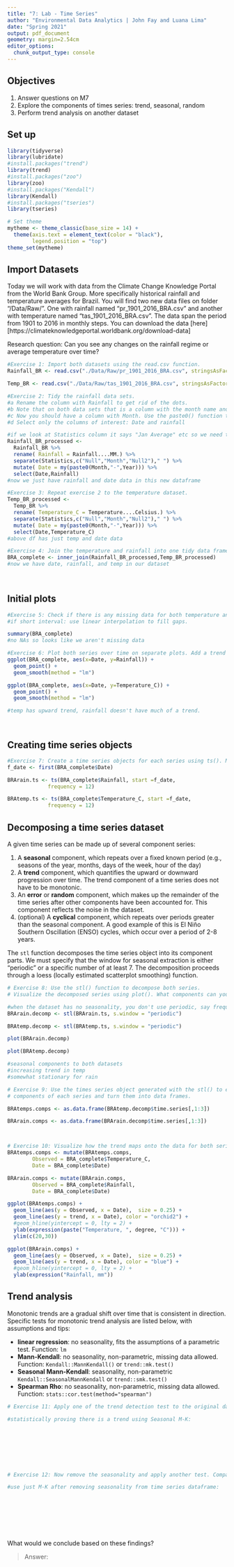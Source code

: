 ```yaml
---
title: "7: Lab - Time Series"
author: "Environmental Data Analytics | John Fay and Luana Lima"
date: "Spring 2021"
output: pdf_document
geometry: margin=2.54cm
editor_options: 
  chunk_output_type: console
---
```


## Objectives
1. Answer questions on M7
2. Explore the components of times series: trend, seasonal, random
3. Perform trend analysis on another dataset

## Set up

```r

library(tidyverse)
library(lubridate)
#install.packages("trend")
library(trend)
#install.packages("zoo")
library(zoo)
#install.packages("Kendall")
library(Kendall)
#install.packages("tseries")
library(tseries)

# Set theme
mytheme <- theme_classic(base_size = 14) +
  theme(axis.text = element_text(color = "black"), 
        legend.position = "top")
theme_set(mytheme)
```

## Import Datasets

Today we will work with data from the Climate Change Knowledge Portal from the World Bank Group. More specifically historical rainfall and temperature averages for Brazil. You will find two new data files on folder "/Data/Raw/". One with rainfall named "pr_1901_2016_BRA.csv" and another with temperature named "tas_1901_2016_BRA.csv". The data span the period from 1901 to 2016 in monthly steps. You can download the data [here][https://climateknowledgeportal.worldbank.org/download-data]

Research question: Can you see any changes on the rainfall regime or average temperature over time?

```r
#Exercise 1: Import both datasets using the read.csv function.
Rainfall_BR <- read.csv("./Data/Raw/pr_1901_2016_BRA.csv", stringsAsFactors = TRUE)

Temp_BR <- read.csv("./Data/Raw/tas_1901_2016_BRA.csv", stringsAsFactors = TRUE)

#Exercise 2: Tidy the rainfall data sets.
#a Rename the column with Rainfall to get rid of the dots.
#b Note that on both data sets that is a column with the month name and average. Convert it to a Month column by separating the string, i.e., month in one column and the word "Average" on another. Hint: use the separate() function in the pipe.
#c Now you should have a column with Month. Use the paste0() function to paste month and year together and create a date object.
#d Select only the columns of interest: Date and rainfall

#if we look at Statistics column it says "Jan Average" etc so we need to separate these
Rainfall_BR_processed <-
  Rainfall_BR %>% 
  rename( Rainfall = Rainfall....MM.) %>% 
  separate(Statistics,c("Null","Month","Null2")," ") %>% 
  mutate( Date = my(paste0(Month,"-",Year))) %>% 
  select(Date,Rainfall)
#now we just have rainfall and date data in this new dataframe

#Exercise 3: Repeat exercise 2 to the temperature dataset.
Temp_BR_processed <-
  Temp_BR %>% 
  rename( Temperature_C = Temperature....Celsius.) %>% 
  separate(Statistics,c("Null","Month","Null2")," ") %>% 
  mutate( Date = my(paste0(Month,"-",Year))) %>% 
  select(Date,Temperature_C)  
#above df has just temp and date data

#Exercise 4: Join the temperature and rainfall into one tidy data frame with 3 columns: Date, Rainfall and Temperature.
BRA_complete <- inner_join(Rainfall_BR_processed,Temp_BR_processed)
#now we have date, rainfall, and temp in our dataset
  
           
```


## Initial plots

```r

#Exercise 5: Check if there is any missing data for both temperature and rainfall series.
#if short interval: use linear interpolation to fill gaps.

summary(BRA_complete)
#no NAs so looks like we aren't missing data

#Exercise 6: Plot both series over time on separate plots. Add a trend line using geom_smooth(). Can you say something about the trend just by visualizing the data?
ggplot(BRA_complete, aes(x=Date, y=Rainfall)) +
  geom_point() +
  geom_smooth(method = "lm")

ggplot(BRA_complete, aes(x=Date, y=Temperature_C)) +
  geom_point() +
  geom_smooth(method = "lm")

#temp has upward trend, rainfall doesn't have much of a trend.




```

## Creating time series objects

```r
#Exercise 7: Create a time series objects for each series using ts(). Make sure you specify the starting point and frequency.
f_date <- first(BRA_complete$Date)

BRArain.ts <- ts(BRA_complete$Rainfall, start =f_date, 
             frequency = 12)

BRAtemp.ts <- ts(BRA_complete$Temperature_C, start =f_date, 
             frequency = 12)


```


## Decomposing a time series dataset

A given time series can be made up of several component series: 

1. A **seasonal** component, which repeats over a fixed known period (e.g., seasons of the year, months, days of the week, hour of the day)
2. A **trend** component, which quantifies the upward or downward progression over time. The trend component of a time series does not have to be monotonic.
3. An **error** or **random** component, which makes up the remainder of the time series after other components have been accounted for. This component reflects the noise in the dataset. 
4. (optional) A **cyclical** component, which repeats over periods greater than the seasonal component. A good example of this is El Niño Southern Oscillation (ENSO) cycles, which occur over a period of 2-8 years.


The `stl` function decomposes the time series object into its component parts. We must specify that the window for seasonal extraction is either "periodic" or a specific number of at least 7. The decomposition proceeds through a loess (locally estimated scatterplot smoothing) function.

```r

# Exercise 8: Use the stl() function to decompose both series. 
# Visualize the decomposed series using plot(). What components can you identify?

#when the dataset has no seasonality, you don't use periodic, say frequency = 1
BRArain.decomp <- stl(BRArain.ts, s.window = "periodic")

BRAtemp.decomp <- stl(BRAtemp.ts, s.window = "periodic")

plot(BRArain.decomp)

plot(BRAtemp.decomp)

#seasonal components to both datasets
#increasing trend in temp
#somewhat stationary for rain

# Exercise 9: Use the times series object generated with the stl() to extract the 
# components of each series and turn them into data frames.

BRAtemps.comps <- as.data.frame(BRAtemp.decomp$time.series[,1:3])

BRArain.comps <- as.data.frame(BRArain.decomp$time.series[,1:3])



# Exercise 10: Visualize how the trend maps onto the data for both series
BRAtemps.comps <- mutate(BRAtemps.comps,
        Observed = BRA_complete$Temperature_C,     
        Date = BRA_complete$Date)

BRArain.comps <- mutate(BRArain.comps,
        Observed = BRA_complete$Rainfall,     
        Date = BRA_complete$Date)

ggplot(BRAtemps.comps) +
  geom_line(aes(y = Observed, x = Date),  size = 0.25) +
  geom_line(aes(y = trend, x = Date), color = "orchid2") +
  #geom_hline(yintercept = 0, lty = 2) +
  ylab(expression(paste("Temperature, ", degree, "C"))) +
  ylim(c(20,30))

ggplot(BRArain.comps) +
  geom_line(aes(y = Observed, x = Date),  size = 0.25) +
  geom_line(aes(y = trend, x = Date), color = "blue") +
  #geom_hline(yintercept = 0, lty = 2) +
  ylab(expression("Rainfall, mm"))


```


## Trend analysis

Monotonic trends are a gradual shift over time that is consistent in direction. Specific tests for monotonic trend analysis are listed below, with assumptions and tips: 

* **linear regression**: no seasonality, fits the assumptions of a parametric test. Function: `lm`
* **Mann-Kendall**: no seasonality, non-parametric, missing data allowed. Function: `Kendall::MannKendall()` or `trend::mk.test()`
* **Seasonal Mann-Kendall**: seasonality, non-parametric `Kendall::SeasonalMannKendall` or `trend::smk.test()`
* **Spearman Rho**: no seasonality, non-parametric, missing data allowed. Function: `stats::cor.test(method="spearman")`


```r

# Exercise 11: Apply one of the trend detection test to the original data set. Remember that the data has seasonal component, which test can be applied in this case?

#statistically proving there is a trend using Seasonal M-K:








# Exercise 12: Now remove the seasonality and apply another test. Compare the results with what you obtained on Exercise 9.

#use just M-K after removing seasonality from time series dataframe:









```

What would we conclude based on these findings? 

> Answer:


